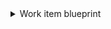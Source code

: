 <details>
<summary>Work item blueprint</summary>

```json showLineNumbers
{
  "identifier": "workItem",
  "title": "Work Item",
  "icon": "AzureDevops",
  "schema": {
    "properties": {
      "type": {
        "title": "Type",
        "type": "string",
        "icon": "AzureDevops",
        "description": "The type of work item (e.g., Bug, Task, User Story)",
        "enum": ["Issue", "Epic", "Task"],
        "enumColors": {
          "Issue": "green",
          "Epic": "orange",
          "Task": "blue"
        }
      },
      "state": {
        "title": "State",
        "type": "string",
        "icon": "AzureDevops",
        "description": "The current state of the work item (e.g., New, Active, Closed)"
      },
      "reason": {
        "title": "Reason",
        "type": "string",
        "description": "The title of the work item"
      },
      "effort": {
        "title": "Effort",
        "type": "number",
        "description": "The estimated effort for the work item"
      },
      "description": {
        "title": "Description",
        "type": "string",
        "format": "markdown",
        "description": "A detailed description of the work item"
      },
      "link": {
        "title": "Link",
        "type": "string",
        "format": "url",
        "icon": "AzureDevops",
        "description": "Link to the work item in Azure DevOps"
      },
      "createdBy": {
        "title": "Created By",
        "type": "string",
        "icon": "User",
        "description": "The person who created the work item"
      },
      "changedBy": {
        "title": "Changed By",
        "type": "string",
        "icon": "User",
        "description": "The person who last changed the work item"
      },
      "createdDate": {
        "title": "Created Date",
        "type": "string",
        "format": "date-time",
        "description": "The date and time when the work item was created"
      },
      "changedDate": {
        "title": "Changed Date",
        "type": "string",
        "format": "date-time",
        "description": "The date and time when the work item was last changed"
      }
    },
    "required": []
  },
  "mirrorProperties": {},
  "calculationProperties": {},
  "aggregationProperties": {},
  "relations": {
    "project": {
      "title": "Project",
      "target": "project",
      "required": true,
      "many": false
    }
  }
}
```

</details>

